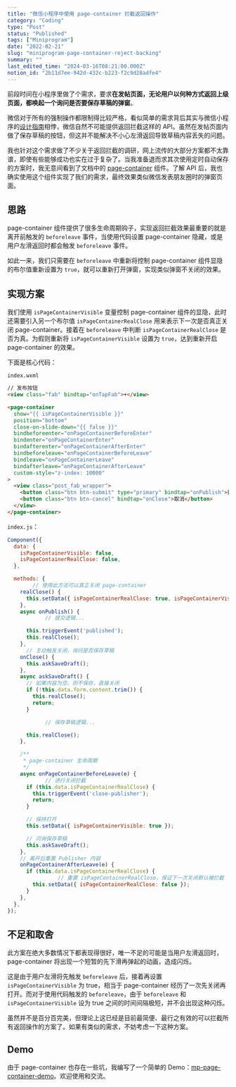 ```yaml
---
title: "微信小程序中使用 page-container 拦截返回操作"
category: "Coding"
type: "Post"
status: "Published"
tags: ["Miniprogram"]
date: "2022-02-21"
slug: "miniprogram-page-container-reject-backing"
summary: ""
last_edited_time: "2024-03-16T08:21:00.000Z"
notion_id: "2b11d7ee-942d-432c-b223-f2c9d28adfe4"
---
```



前段时间在小程序里做了个需求，要求**在发帖页面，无论用户以何种方式返回上级页面，都唤起一个询问是否要保存草稿的弹窗**。


微信对于所有的强制操作都限制得比较严格，看似简单的需求背后其实与微信小程序的[设计指南](https://developers.weixin.qq.com/miniprogram/design)相悖，微信自然不可能提供返回拦截这样的 API。虽然在发帖页面内做了保存草稿的按钮，但这并不能解决不小心左滑返回导致草稿内容丢失的问题。


我也针对这个需求做了不少关于返回拦截的调研，网上流传的大部分方案都不太靠谱，即使有些能够成功也实在过于复杂了。当我准备退而求其次使用定时自动保存的方案时，我无意间看到了文档中的 [page-container](https://developers.weixin.qq.com/miniprogram/dev/component/page-container.html) 组件。了解 API 后，我也确实使用这个组件实现了我们的需求，最终效果类似微信发表朋友圈时的弹窗页面。


## 思路


page-container 组件提供了很多生命周期钩子，实现返回拦截效果最重要的就是离开前触发的 `beforeleave` 事件，当使用代码设置 page-container 隐藏，或是用户左滑返回时都会触发 `beforeleave` 事件。


如此一来，我们只需要在 `beforeleave` 中重新将控制 page-container 组件显隐的布尔值重新设置为 `true`，就可以重新打开弹窗，实现类似弹窗不关闭的效果。


## 实现方案


我们使用 `isPageContainerVisible` 变量控制 page-container 组件的显隐，此时还需要引入另一个布尔值 `isPageContainerRealClose` 用来表示下一次是否真正关闭 page-container。接着在 `beforeleave` 中判断 `isPageContainerRealClose` 是否为真。为假则重新将 `isPageContainerVisible` 设置为 `true`，达到重新开启 page-container 的效果。


下面是核心代码：


`index.wxml`


```html
// 发布按钮
<view class="fab" bindtap="onTapFab">+</view>

<page-container
  show="{{ isPageContainerVisible }}"
  position="bottom"
  close-on-slide-down="{{ false }}"
  bindbeforeenter="onPageContainerBeforeEnter"
  bindenter="onPageContainerEnter"
  bindafterenter="onPageContainerAfterEnter"
  bindbeforeleave="onPageContainerBeforeLeave"
  bindleave="onPageContainerLeave"
  bindafterleave="onPageContainerAfterLeave"
  custom-style="z-index: 10000"
>
  <view class="post_fab_wrapper">
    <button class="btn btn-submit" type="primary" bindtap="onPublish">提交</button>
    <button class="btn btn-cancel" bindtap="onClose">取消</button>
  </view>
</page-container>
```


`index.js`：


```javascript
Component({
  data: {
    isPageContainerVisible: false,
    isPageContainerRealClose: false,
  },

  methods: {
		// 使用此方法可以真正关闭 page-container
    realClose() {
      this.setData({ isPageContainerRealClose: true, isPageContainerVisible: false });
    },
    async onPublish() {
			// 提交逻辑...

      this.triggerEvent('published');
      this.realClose();
    },
	  // 主动触发关闭，询问是否保存草稿
    onClose() {
      this.askSaveDraft();
    },
    async askSaveDraft() {
      // 如果内容为空，则不保存，直接关闭
      if (!this.data.form.content.trim()) {
        this.realClose();
        return;
      }

			// 保存草稿逻辑...

      this.realClose();
    },

    /**
     * page-container 生命周期
     */
    async onPageContainerBeforeLeave(e) {
			// 进行关闭拦截
      if (this.data.isPageContainerRealClose) {
        this.triggerEvent('close-publisher');
        return;
      }

      // 保持打开
      this.setData({ isPageContainerVisible: true });

      // 问询保存草稿
      this.askSaveDraft();
    },
    // 离开后重置 Publisher 内容
    onPageContainerAfterLeave(e) {
      if (this.data.isPageContainerRealClose) {
				// 重置 isPageContainerRealClose，保证下一次关闭默认被拦截
        this.setData({ isPageContainerRealClose: false });
      }
    },
  },
});
```


## 不足和取舍


此方案在绝大多数情况下都表现得很好，唯一不足的可能是当用户左滑返回时，page-container 将出现一个短暂的先下滑再弹起的动画，造成闪烁。


这是由于用户左滑将先触发 `beforeleave` 后，接着再设置 `isPageContainerVisible` 为 true，相当于 page-container 经历了一次先关闭再打开。而对于使用代码触发的 `beforeleave`，由于 `beforeleave` 和 `isPageContainerVisible` 设为 true 之间的时间间隔极短，并不会出现这种闪烁。


虽然并不是百分百完美，但理论上这已经是目前最简便、最行之有效的可以拦截所有返回操作的方案了。如果有类似的需求，不妨考虑一下这种方案。


## Demo


由于 page-container 也存在一些坑，我编写了一个简单的 Demo：[mp-page-container-demo](https://github.com/varzy/mp-page-container-demo)。欢迎使用和交流。

